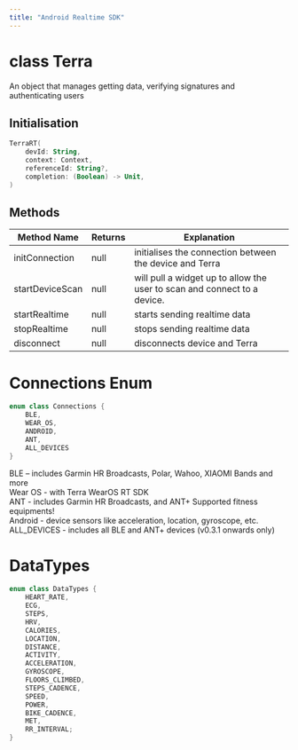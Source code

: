 ```yaml
---
title: "Android Realtime SDK"
---
```

# class Terra

An object that manages getting data, verifying signatures and authenticating users

## Initialisation

```kotlin
TerraRT(
    devId: String,
    context: Context,
    referenceId: String?,
    completion: (Boolean) -> Unit,
)

```

## Methods

| Method Name | Returns | Explanation |
| --- | --- | --- |
| initConnection | null | initialises the connection between the device and Terra |
| startDeviceScan | null | will pull a widget up to allow the user to scan and connect to a device. |
| startRealtime | null | starts sending realtime data |
| stopRealtime | null | stops sending realtime data |
| disconnect | null | disconnects device and Terra |

# Connections Enum

```kotlin
enum class Connections {
    BLE,
    WEAR_OS,
    ANDROID,
    ANT,
    ALL_DEVICES
}

```

BLE – includes Garmin HR Broadcasts, Polar, Wahoo, XIAOMI Bands and more  
Wear OS - with Terra WearOS RT SDK  
ANT - includes Garmin HR Broadcasts, and ANT+ Supported fitness equipments!  
Android - device sensors like acceleration, location, gyroscope, etc.  
ALL\_DEVICES - includes all BLE and ANT+ devices (v0.3.1 onwards only)

# DataTypes

```kotlin
enum class DataTypes {
    HEART_RATE,
    ECG,
    STEPS,
    HRV,
    CALORIES,
    LOCATION,
    DISTANCE,
    ACTIVITY,
    ACCELERATION,
    GYROSCOPE,
    FLOORS_CLIMBED,
    STEPS_CADENCE,
    SPEED,
    POWER,
    BIKE_CADENCE,
    MET,
    RR_INTERVAL;
}

```



